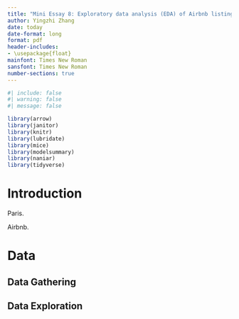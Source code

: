 ```yaml
---
title: "Mini Essay 8: Exploratory data analysis (EDA) of Airbnb listings in Paris"
author: Yingzhi Zhang
date: today
date-format: long
format: pdf
header-includes: 
- \usepackage{float}
mainfont: Times New Roman
sansfont: Times New Roman
number-sections: true
---
```



```r
#| include: false
#| warning: false
#| message: false

library(arrow)
library(janitor)
library(knitr)
library(lubridate)
library(mice)
library(modelsummary)
library(naniar)
library(tidyverse)
```

# Introduction 
Paris.


Airbnb.

# Data
## Data Gathering
## Data Exploration
